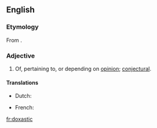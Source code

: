 ==English==
{{wikipedia|Doxastic logic}}

{{rfp|lang=en}}

===Etymology===
From {{etyl|grc|en}} {{term|δοξασία||belief, opinion, conviction|tr=doxasia|lang=grc|sc=polytonic}}.

===Adjective===
{{en-adj}}

# Of, pertaining to, or depending on [[opinion]]; [[conjectural]].

====Translations====
{{trans-top|related to opinion}}
* Dutch: {{t|nl|doxastisch}}
{{trans-mid}}
* French: {{t+|fr|doxastique}}
{{trans-bottom}}

[[fr:doxastic]]